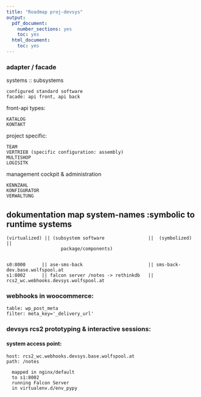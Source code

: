 ```yaml
---
title: "Roadmap proj-devsys"
output:
  pdf_document:
    number_sections: yes
    toc: yes
  html_document:
    toc: yes
---
```


### adapter / facade

  systems :: subsystems

    configured standard software
    facade: api front, api back

  front-api types:

    KATALOG
    KONTAKT
    
  project specific:

    TEAM
    VERTRIEB (specific configuration: assembly)
    MULTISHOP
    LOGISITK
    
  management cockpit & administration

    KENNZAHL
    KONFIGURATOR
    VERWALTUNG
    
  
## dokumentation map system-names :symbolic to runtime systems 

    (virtualized) || (subsystem software                ||  (symbolized)   ||  
                        package/components)
    
    
    s0:8000      || ase-sms-back                        || sms-back-dev.base.wolfspool.at
    s1:8002      || falcon server /notes -> rethinkdb   || rcs2_wc.webhooks.devsys.wolfspool.at
    




### webhooks in woocommerce:

    table: wp_post_meta
    filter: meta_key='_delivery_url'
  


### devsys rcs2 prototyping & interactive sessions:

#### system access point:

    host: rcs2_wc.webhooks.devsys.base.wolfspool.at
    path: /notes

      mapped in nginx/default
      to s1:8002
      running Falcon Server
      in virtualenv.d/env_pypy

  
